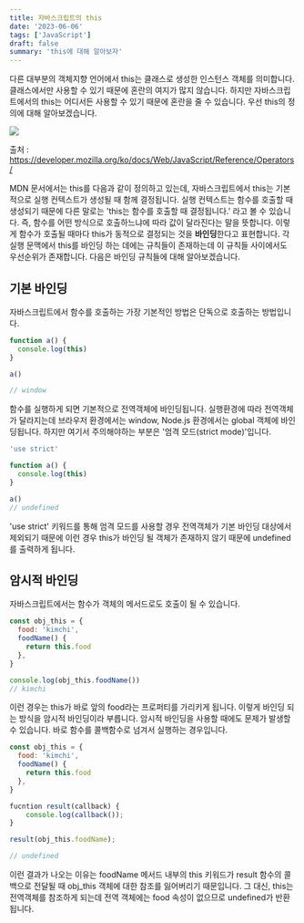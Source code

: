 ```yaml
---
title: 자바스크립트의 this
date: '2023-06-06'
tags: ['JavaScript']
draft: false
summary: 'this에 대해 알아보자'
---
```


다른 대부분의 객체지향 언어에서 this는 클래스로 생성한 인스턴스 객체를 의미합니다. 클래스에서만 사용할 수 있기 때문에
혼란의 여지가 많지 않습니다. 하지만 자바스크립트에서의 this는 어디서든 사용할 수 있기 때문에 혼란을 줄 수 있습니다.
우선 this의 정의에 대해 알아보겠습니다.

![](/static/images/this.PNG)

출처 : https://developer.mozilla.org/ko/docs/Web/JavaScript/Reference/Operators/

MDN 문서에서는 this를 다음과 같이 정의하고 있는데, 자바스크립트에서 this는 기본적으로 실행 컨텍스트가 생성될 때 함께 결정됩니다.
실행 컨텍스트는 함수를 호출할 때 생성되기 때문에 다른 말로는 'this는 함수를 호출할 때 결정됩니다.' 라고 볼 수 있습니다. 즉, 함수를
어떤 방식으로 호출하느냐에 따라 값이 달라진다는 말을 뜻합니다. 이렇게 함수가 호출될 때마다 this가 동적으로 결정되는 것을 **바인딩**한다고
표현합니다. 각 실행 문맥에서 this를 바인딩 하는 데에는 규칙들이 존재하는데 이 규칙들 사이에서도 우선순위가 존재합니다. 다음은 바인딩 규칙들에
대해 알아보겠습니다.

## 기본 바인딩

자바스크립트에서 함수를 호출하는 가장 기본적인 방법은 단독으로 호출하는 방법입니다.

```js
function a() {
  console.log(this)
}

a()

// window
```

함수를 실행하게 되면 기본적으로 전역객체에 바인딩됩니다. 실행환경에 따라 전역객체가 달라지는데 브라우저 환경에서는 window,
Node.js 환경에서는 global 객체에 바인딩됩니다. 하지만 여기서 주의해야하는 부분은 '엄격 모드(strict mode)'입니다.

```js
'use strict'

function a() {
  console.log(this)
}

a()
// undefined
```

'use strict' 키워드를 통해 엄격 모드를 사용할 경우 전역객체가 기본 바인딩 대상에서 제외되기 때문에 이런 경우 this가 바인딩 될 객체가
존재하지 않기 때문에 undefined를 출력하게 됩니다.

## 암시적 바인딩

자바스크립트에서는 함수가 객체의 메서드로도 호출이 될 수 있습니다.

```js
const obj_this = {
  food: 'kimchi',
  foodName() {
    return this.food
  },
}

console.log(obj_this.foodName())
// kimchi
```

이런 경우는 this가 바로 앞의 food라는 프로퍼티를 가리키게 됩니다. 이렇게 바인딩 되는 방식을 암시적 바인딩이라 부릅니다. 암시적 바인딩을
사용할 때에도 문제가 발생할 수 있습니다. 바로 함수를 콜백함수로 넘겨서 실행하는 경우입니다.

```js
const obj_this = {
  food: 'kimchi',
  foodName() {
    return this.food
  },
}

fucntion result(callback) {
    console.log(callback());
}

result(obj_this.foodName);

// undefined
```

이런 결과가 나오는 이유는 foodName 메서드 내부의 this 키워드가 result 함수의 콜백으로 전달될 때 obj_this 객체에 대한 참조를 잃어버리기 때문입니다.
그 대신, this는 전역객체를 참조하게 되는데 전역 객체에는 food 속성이 없으므로 undefined가 반환됩니다.
